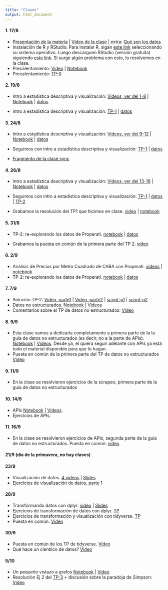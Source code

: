 ```yaml
---
title: "Clases"
output: html_document
---
```

  
#### 1. 17/8

* [Presentación de la materia](https://github.com/guillermosolovey/laboratoriodedatos2021-2C/blob/master/docs/NotebooksTeoricas/Presentacion.pdf) | [Video de la clase](https://youtu.be/xeuQD_5NAEY) | extra: [Qué son los datos](https://youtube.com/playlist?list=PLN2e9R_DoC0SfT6Pnr2umyTw2hL-EVWPT)
* Instalación de R y RStudio: Para instalar R, sigan [este link](http://mirror.fcaglp.unlp.edu.ar/CRAN/) seleccionando su sistema operativo. Luego descarguen RStudio (versión gratuita) siguiendo [este link](https://www.rstudio.com/products/rstudio/download/#download). Si surge algún problema con esto, lo resolvemos en la clase. 
* Precalentamiento: [Video](https://youtube.com/playlist?list=PLq-WhOVzhK9yqiDESHs1x4zjUCDtQtWtp) | [Notebook](./NotebooksTeoricas/HelloR/notebook_HelloR.nb.html)
* Precalentamiento: [TP-0](./TrabajosPracticos/HelloR/ejercicios_HelloR.nb.html)

#### 2. 19/8

* Intro a estadistica descriptiva y visualización: [Videos, ver del 1-8](https://youtube.com/playlist?list=PLq-WhOVzhK9xNqZSIaq8-f1MTKmRswpF7) | [Notebook](./NotebooksTeoricas/Estadistica_Descriptiva/notebook_estadistica_descriptiva.nb.html) | [datos](./NotebooksTeoricas/Estadistica_Descriptiva/ar_properties.csv)
    
* Intro a estadistica descriptiva y visualización: [TP-1](./TrabajosPracticos/Temperaturas/temperatura_ejercicios.nb.html) | [datos](./TrabajosPracticos/Temperaturas/historico_temperaturas.csv)


####  3. 24/8

* Intro a estadistica descriptiva y visualización: [Videos, ver del 9-12](https://youtube.com/playlist?list=PLq-WhOVzhK9xNqZSIaq8-f1MTKmRswpF7) | [Notebook](./NotebooksTeoricas/Estadistica_Descriptiva/notebook_estadistica_descriptiva.nb.html) | [datos](./NotebooksTeoricas/Estadistica_Descriptiva/ar_properties.csv)
    
* Seguimos con intro a estadistica descriptiva y visualización: [TP-1](./TrabajosPracticos/Temperaturas/temperatura_ejercicios.nb.html) | [datos](./TrabajosPracticos/Temperaturas/historico_temperaturas.csv)

* [Fragmento de la clase sync](https://youtu.be/OJ9gP30TwtE)

#### 4. 26/8

* Intro a estadistica descriptiva y visualización: [Videos, ver del 13-16](https://youtube.com/playlist?list=PLq-WhOVzhK9xNqZSIaq8-f1MTKmRswpF7) | [Notebook](./NotebooksTeoricas/Estadistica_Descriptiva/notebook_estadistica_descriptiva.nb.html) | [datos](./NotebooksTeoricas/Estadistica_Descriptiva/ar_properties.csv)
    
* Seguimos con intro a estadistica descriptiva y visualización: [TP-1](./TrabajosPracticos/Temperaturas/temperatura_ejercicios.nb.html) | [datos](./TrabajosPracticos/Temperaturas/historico_temperaturas.csv) |  [TP-2](./TrabajosPracticos/Properarti_EstadisticaDescriptiva/properati_ejercicios.nb.html)

* Grabamos la resolución del TP1 que hicimos en clase. [video](https://youtu.be/c8t_yHLQgp4) | [notebook](./TrabajosPracticos/Temperaturas/temperaturas_ejercicio_resuelto.html)

#### 5. 31/8

* TP-2: re-explorando los datos de Properati. [notebook](./TrabajosPracticos/Properarti_EstadisticaDescriptiva/properati_ejercicios.nb.html) | [datos](./NotebooksTeoricas/Estadistica_Descriptiva/ar_properties.csv)

* Grabamos la puesta en común de la primera parte del TP 2. [video](https://youtu.be/hucTkW-OrvA)

#### 6. 2/9

* Análisis de Precios por Metro Cuadrado de CABA con Properati. [videos](https://youtube.com/playlist?list=PLN2e9R_DoC0RQu0ppINT_wyJY070V2zTr) | [notebook](./NotebooksTeoricas/Espacial_Properati/EDA-Precios-por-Metro-Cuadrado-de-CABA-con-Properatti.html)
* TP-2: re-explorando los datos de Properati. [notebook](./TrabajosPracticos/Properarti_EstadisticaDescriptiva/properati_ejercicios.nb.html) | [datos](./NotebooksTeoricas/Estadistica_Descriptiva/ar_properties.csv)


#### 7. 7/9

* Solución TP-2: [Video, parte1](https://youtu.be/JzoKhBOGFJk) | [Video, parte2](https://youtu.be/Kyr0WjVpgP4) | [script-p1](./TrabajosPracticos/Properati_resuelto/TP2-parte1.R) | [script-p2](./TrabajosPracticos/Properati_resuelto/TP2-parte2.R)
* Datos no estructurados. [Notebook](./NotebooksTeoricas/No_Estructurados_APIs/notebook_NS_apis.nb.html) | [Videos](https://youtube.com/playlist?list=PLmKafz8lJ_AXM7uxhasLR665ZqWlpC6RD)
* Comentarios sobre el TP de datos no estructurados: [Video](https://youtu.be/-XhcaSOGxXM)

#### 8. 9/9

* Esta clase vamos a dedicarla completamente a primera parte de la la guía de datos no estructurados (es decir, no a la parte de APIs). [Notebook](./NotebooksTeoricas/No_Estructurados_APIs/notebook_NS_apis.nb.html)  | [Videos](https://youtube.com/playlist?list=PLmKafz8lJ_AXM7uxhasLR665ZqWlpC6RD). Desde ya, el quiera seguir adelante con APIs ya está todo el material disponible para que lo hagan.
* Puesta en común de la primera parte del TP de datos no estructurados [Video](https://youtu.be/0jnWDETakVc)

#### 9. 11/9

* En la clase se resolvieron ejercicios de la scrapeo, primera parte de la guia de datos no estructurados

#### 10. 14/9

* APIs [Notebook](./NotebooksTeoricas/No_Estructurados_APIs/notebook_NS_apis.nb.html)  | [Videos](https://youtube.com/playlist?list=PLmKafz8lJ_AXM7uxhasLR665ZqWlpC6RD).
* Ejercicios de APIs. 

#### 11. 16/9

* En la clase se resolvieron ejercicios de APIs, segunda parte de la guia de datos no estructurados. Puesta en común: [video](https://youtu.be/jzwiAXzeRus)

#### 21/9 (día de la primavera, no hay clases)

#### 23/9 

* Visualización de datos. [4 videos](https://youtube.com/playlist?list=PLoRRdiqaH8sGK7H3vSaCcm5Aamg1gPfpp) | [Slides](https://docs.google.com/presentation/d/1yRIUasD-uEYOar0LAEFR_rD5Du3k4lFzU1M5mrfFXDQ/edit?usp=sharing)
* Ejercicios de visualización de datos, [parte 1](./TrabajosPracticos/Visualizacion1/TP4-Visualizacion.nb.html)


#### 28/9 

* Transformando datos con dplyr. [video](https://youtu.be/7kthnDAo9Vg) | [Slides](https://docs.google.com/presentation/d/1301HTmQV5mb11dXVyoo5KeRdu-HtuMOx88MtKN5zedI/edit?usp=sharing)
* Ejercicios de transformación de datos con dplyr. [TP](./TrabajosPracticos/Tidyverse2/TP-dplyr.nb.html)
* Ejercicios de transformación y visualización con tidyverse. [TP](./TrabajosPracticos/Tidyverse3/TP-tidy.html)
* Puesta en común. [Video](https://youtu.be/Gqbu-9fyt3o)


#### 30/9 

* Puesta en común de los TP de tidyverse. [Video](https://youtu.be/cYe5YM-f2T8)
* Qué hace un cientíico de datos? [Video](https://youtu.be/cYe5YM-f2T8?t=2150)


#### 5/10 

* Un pequeño vistazo a grafos [Notebook](./NotebooksTeoricas/Grafos/notebook_grafos.nb.html) | [Video](https://youtube.com/playlist?list=PLq-WhOVzhK9zNcO-QaOWWY18c-e_QVuwq)
* Resolución Ej 2 del [TP-3](./TrabajosPracticos/Visualizacion1/TP4-Visualizacion.nb.html) + discusión sobre
la paradoja de Simpson: [Video](https://youtu.be/3ygLXop_Nqc)